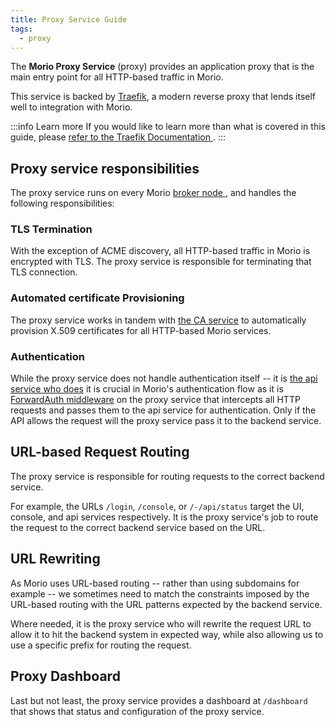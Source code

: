 ```yaml
---
title: Proxy Service Guide
tags:
  - proxy
---
```


The **Morio Proxy Service** (proxy) provides an application proxy that
is the main entry point for all HTTP-based traffic in Morio.

This service is backed by [Traefik](https://traefik.io/traefik/), a
modern reverse proxy that lends itself well to integration with Morio.

:::info Learn more
If you would like to learn more than what is covered in this guide, 
please [refer to the Traefik Documentation
](https://doc.traefik.io/).
:::

## Proxy service responsibilities

The proxy service runs on every Morio [broker node
](/docs/reference/terminology/broker-node/), and handles the following
responsibilities:

### TLS Termination

With the exception of ACME discovery, all HTTP-based traffic in Morio
is encrypted with TLS. The proxy service is responsible for terminating
that TLS connection.

### Automated certificate Provisioning

The proxy service works in tandem with [the CA
service](/docs/guides/services/ca) to automatically provision X.509
certificates for all HTTP-based Morio services.

### Authentication

While the proxy service does not handle authentication itself -- it is [the
api service who does](/docs/guides/services/api) it is crucial in Morio's
authentication flow as it is [ForwardAuth
middleware](https://doc.traefik.io/traefik/middlewares/http/forwardauth/) on
the proxy service that intercepts all HTTP requests and passes them to the api
service for authentication. Only if the API allows the request will the proxy
service pass it to the backend service.

## URL-based Request Routing

The proxy service is responsible for routing requests to the correct backend service.

For example, the URLs `/login`, `/console`, or `/-/api/status` target the UI,
console, and api services respectively. It is the proxy service's job to route
the request to the correct backend service based on the URL.

## URL Rewriting

As Morio uses URL-based routing -- rather than using subdomains for example --
we sometimes need to match the constraints imposed by the URL-based routing
with the URL patterns expected by the backend service.

Where needed, it is the proxy service who will rewrite the request URL to
allow it to hit the backend system in expected way, while also allowing us to
use a specific prefix for routing the request.

## Proxy Dashboard

Last but not least, the proxy service provides a dashboard at `/dashboard`
that shows that status and configuration of the proxy service.

